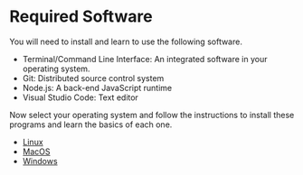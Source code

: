 # Required Software

You will need to install and learn to use the following software.

- Terminal/Command Line Interface: An integrated software in your operating system.
- Git: Distributed source control system
- Node.js: A back-end JavaScript runtime
- Visual Studio Code: Text editor

Now select your operating system and follow the instructions to install these programs and learn the basics of each one.

- [Linux](/setup/linux/cli)
- [MacOS](/setup/macos/cli)
- [Windows](/setup/windows/cli)
